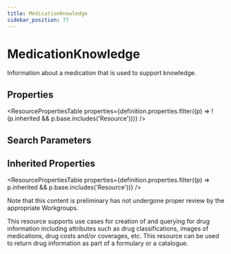```yaml
---
title: MedicationKnowledge
sidebar_position: 77
---
```


# MedicationKnowledge

Information about a medication that is used to support knowledge.

<Tabs queryString="intro-section">
<TabItem value="schema" label="Schema" default>


## Properties


<ResourcePropertiesTable properties={definition.properties.filter((p) => !(p.inherited && p.base.includes('Resource')))} />

## Search Parameters

<SearchParamsTable searchParams={definition.searchParameters} />

## Inherited Properties

<ResourcePropertiesTable properties={definition.properties.filter((p) => p.inherited && p.base.includes('Resource'))} />

</TabItem>
  <TabItem value="usage" label="Usage">
    <div>     <a name="scope"></a>          <p>Note that this content is preliminary has not undergone proper review by the appropriate             Workgroups.</p>     <p>This resource supports use cases for creation of and querying for drug information             including attributes such as drug classifications, images of medications, drug costs             and/or coverages, etc. This resource can be used to return drug information as part of a             formulary or a catalogue.</p>   </div>
    </TabItem>
  
  
  

</Tabs>
